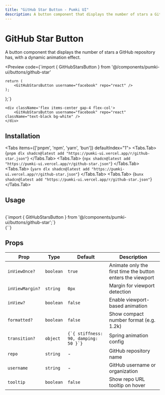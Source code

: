 ```yaml
---
title: "GitHub Star Button - Pumki UI"
description: A button component that displays the number of stars a GitHub repository has, with a dynamic animation effect.
---
```



# GitHub Star Button

A button component that displays the number of stars a GitHub repository has, with a dynamic animation effect.

<Preview
  code={`import { GitHubStarsButton } from '@/components/pumki-ui/buttons/github-star'

    return (
        <GitHubStarsButton username="facebook" repo="react" />
    );
};`}
>
    <div className='flex items-center gap-4 flex-col'>
        <GitHubStarsButton username="facebook" repo="react" className="text-black bg-white" />
    </div>

</Preview>

## Installation

<Tabs items={['pnpm', 'npm', 'yarn', 'bun']} defaultIndex="1">
  <Tabs.Tab>
    <CodeBlock language="bash">
      {`pnpm dlx shadcn@latest add "https://pumki-ui.vercel.app/r/github-star.json"`}
    </CodeBlock>
  </Tabs.Tab>
  <Tabs.Tab>
    <CodeBlock language="bash">
      {`npx shadcn@latest add "https://pumki-ui.vercel.app/r/github-star.json"`}
    </CodeBlock>
  </Tabs.Tab>
  <Tabs.Tab>
    <CodeBlock language="bash">
      {`yarn dlx shadcn@latest add "https://pumki-ui.vercel.app/r/github-star.json"`}
    </CodeBlock>
  </Tabs.Tab>
  <Tabs.Tab>
    <CodeBlock language="bash">
      {`bunx shadcn@latest add "https://pumki-ui.vercel.app/r/github-star.json"`}
    </CodeBlock>
  </Tabs.Tab>
</Tabs>

## Usage

<br/>

<CodeBlock language="typescript">
    {`import { GitHubStarsButton } from '@/components/pumki-ui/buttons/github-star';`}
</CodeBlock>

<br/>

<CodeBlock language="typescript">
    {`<GitHubStarsButton username="AnshSinghSonkhia" repo="pumki-ui" />`}
</CodeBlock>

## Props


<PumkiTableStyles />

<PumkiTable>
  <table className="pumki-table">
  <thead>
    <tr>
      <th>Prop</th>
      <th>Type</th>
      <th>Default</th>
      <th>Description</th>
    </tr>
  </thead>
  <tbody>
    <tr>
      <td><code>inViewOnce?</code></td>
      <td><code>boolean</code></td>
      <td><code>true</code></td>
      <td>Animate only the first time the button enters the viewport</td>
    </tr>
    <tr>
      <td><code>inViewMargin?</code></td>
      <td><code>string</code></td>
      <td><code>0px</code></td>
      <td>Margin for viewport detection</td>
    </tr>
    <tr>
      <td><code>inView?</code></td>
      <td><code>boolean</code></td>
      <td><code>false</code></td>
      <td>Enable viewport-based animation</td>
    </tr>
    <tr>
      <td><code>formatted?</code></td>
      <td><code>boolean</code></td>
      <td><code>false</code></td>
      <td>Show compact number format (e.g. 1.2k)</td>
    </tr>
    <tr>
      <td><code>transition?</code></td>
      <td><code>object</code></td>
      <td><code>{`{ stiffness: 90, damping: 50 }`}</code></td>
      <td>Spring animation config</td>
    </tr>
    <tr>
      <td><code>repo</code></td>
      <td><code>string</code></td>
      <td>-</td>
      <td>GitHub repository name</td>
    </tr>
    <tr>
      <td><code>username</code></td>
      <td><code>string</code></td>
      <td>-</td>
      <td>GitHub username or organization</td>
    </tr>
    <tr>
      <td><code>tooltip</code></td>
      <td><code>boolean</code></td>
      <td><code>false</code></td>
      <td>Show repo URL tooltip on hover</td>
    </tr>
  </tbody>
</table>
</PumkiTable>